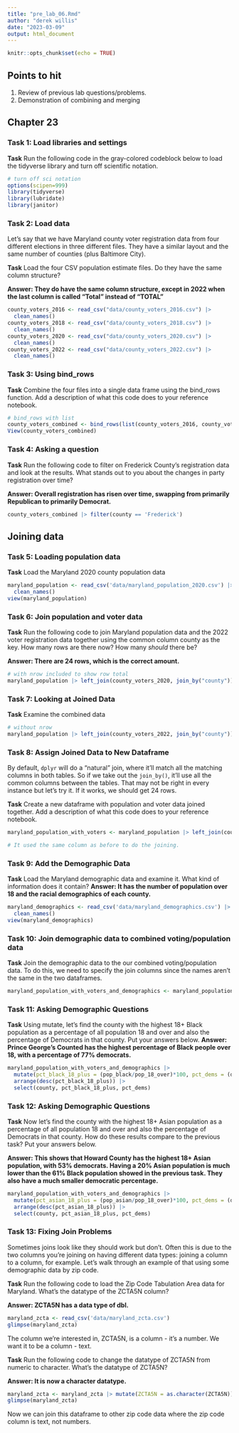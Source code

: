 ```yaml
---
title: "pre_lab_06.Rmd"
author: "derek willis"
date: "2023-03-09"
output: html_document
---
```


```r
knitr::opts_chunk$set(echo = TRUE)
```

## Points to hit

1.  Review of previous lab questions/problems.
2.  Demonstration of combining and merging

## Chapter 23

### Task 1: Load libraries and settings

**Task** Run the following code in the gray-colored codeblock below to load the tidyverse library and turn off scientific notation.

```r
# turn off sci notation
options(scipen=999)
library(tidyverse)
library(lubridate)
library(janitor)
```

### Task 2: Load data

Let's say that we have Maryland county voter registration data from four different elections in three different files. They have a similar layout and the same number of counties (plus Baltimore City).

**Task** Load the four CSV population estimate files. Do they have the same column structure?

**Answer: They do have the same column structure, except in 2022 when the last column is called "Total" instead of "TOTAL"**

```r
county_voters_2016 <- read_csv("data/county_voters_2016.csv") |>
  clean_names()
county_voters_2018 <- read_csv("data/county_voters_2018.csv") |>
  clean_names()
county_voters_2020 <- read_csv("data/county_voters_2020.csv") |>
  clean_names()
county_voters_2022 <- read_csv("data/county_voters_2022.csv") |>
  clean_names()
```

### Task 3: Using bind_rows

**Task** Combine the four files into a single data frame using the bind_rows function. Add a description of what this code does to your reference notebook.

```r
# bind_rows with list
county_voters_combined <- bind_rows(list(county_voters_2016, county_voters_2018, county_voters_2020, county_voters_2022))
View(county_voters_combined)
```

### Task 4: Asking a question

**Task** Run the following code to filter on Frederick County's registration data and look at the results. What stands out to you about the changes in party registration over time?

**Answer: Overall registration has risen over time, swapping from primarily Republican to primarily Democrat.**

```r
county_voters_combined |> filter(county == 'Frederick')
```

## Joining data

### Task 5: Loading population data

**Task** Load the Maryland 2020 county population data

```r
maryland_population <- read_csv('data/maryland_population_2020.csv') |>
  clean_names()
view(maryland_population)
```

### Task 6: Join population and voter data

**Task** Run the following code to join Maryland population data and the 2022 voter registration data together using the common column county as the key. How many rows are there now? How many *should* there be?

**Answer: There are 24 rows, which is the correct amount.**

```r
# with nrow included to show row total
maryland_population |> left_join(county_voters_2020, join_by("county")) |> nrow()
```

### Task 7: Looking at Joined Data

**Task** Examine the combined data

```r
# without nrow
maryland_population |> left_join(county_voters_2022, join_by("county"))
```

### Task 8: Assign Joined Data to New Dataframe

By default, `dplyr` will do a "natural" join, where it'll match all the matching columns in both tables. So if we take out the `join_by()`, it'll use all the common columns between the tables. That may not be right in every instance but let's try it. If it works, we should get 24 rows.

**Task** Create a new dataframe with population and voter data joined together. Add a description of what this code does to your reference notebook.

```r
maryland_population_with_voters <- maryland_population |> left_join(county_voters_2022)

# It used the same column as before to do the joining.
```

### Task 9: Add the Demographic Data

**Task** Load the Maryland demographic data and examine it. What kind of information does it contain? **Answer: It has the number of population over 18 and the racial demographics of each county.**

```r
maryland_demographics <- read_csv('data/maryland_demographics.csv') |>
  clean_names()
view(maryland_demographics)
```

### Task 10: Join demographic data to combined voting/population data

**Task** Join the demographic data to the our combined voting/population data. To do this, we need to specify the join columns since the names aren't the same in the two dataframes.

```r
maryland_population_with_voters_and_demographics <- maryland_population_with_voters |> left_join(maryland_demographics, join_by(county == name))
```

### Task 11: Asking Demographic Questions

**Task** Using mutate, let's find the county with the highest 18+ Black population as a percentage of all population 18 and over and also the percentage of Democrats in that county. Put your answers below. **Answer: Prince George's Counted has the highest percentage of Black people over 18, with a percentage of 77% democrats.**

```r
maryland_population_with_voters_and_demographics |>
  mutate(pct_black_18_plus = (pop_black/pop_18_over)*100, pct_dems = (dem/total)*100) |> 
  arrange(desc(pct_black_18_plus)) |> 
  select(county, pct_black_18_plus, pct_dems)
```

### Task 12: Asking Demographic Questions

**Task** Now let's find the county with the highest 18+ Asian population as a percentage of all population 18 and over and also the percentage of Democrats in that county. How do these results compare to the previous task? Put your answers below.

**Answer: This shows that Howard County has the highest 18+ Asian population, with 53% democrats. Having a 20% Asian population is much lower than the 61% Black population showed in the previous task. They also have a much smaller democratic percentage.**

```r
maryland_population_with_voters_and_demographics |>
  mutate(pct_asian_18_plus = (pop_asian/pop_18_over)*100, pct_dems = (dem/total)*100) |> 
  arrange(desc(pct_asian_18_plus)) |> 
  select(county, pct_asian_18_plus, pct_dems)
```

### Task 13: Fixing Join Problems

Sometimes joins look like they should work but don't. Often this is due to the two columns you're joining on having different data types: joining a <chr> column to a <dbl> column, for example. Let's walk through an example of that using some demographic data by zip code.

**Task** Run the following code to load the Zip Code Tabulation Area data for Maryland. What's the datatype of the ZCTA5N column?

**Answer: ZCTA5N has a data type of dbl.**

```r
maryland_zcta <- read_csv('data/maryland_zcta.csv')
glimpse(maryland_zcta)
```

The column we're interested in, ZCTA5N, is a <dbl> column - it's a number. We want it to be a <chr> column - text.

**Task** Run the following code to change the datatype of ZCTA5N from numeric to character. What's the datatype of ZCTA5N?

**Answer: It is now a character datatype.**

```r
maryland_zcta <- maryland_zcta |> mutate(ZCTA5N = as.character(ZCTA5N))
glimpse(maryland_zcta)
```

Now we can join this dataframe to other zip code data where the zip code column is text, not numbers.
